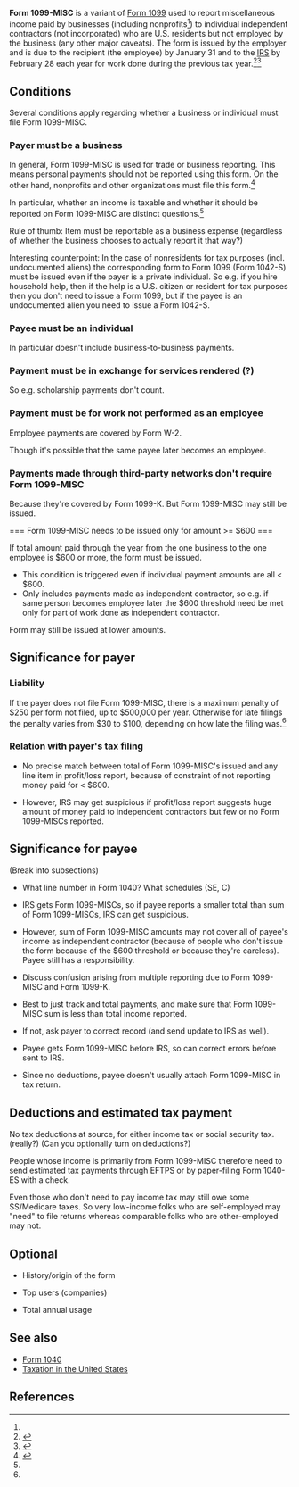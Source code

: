 '''Form 1099-MISC''' is a variant of [[Form 1099]] used to report miscellaneous income paid by businesses (including nonprofits<ref name="i1099msc" />{{rp|1}}) to individual independent contractors (not incorporated) who are U.S. residents but not employed by the business (any other major caveats). The form is issued by the employer and is due to the recipient (the employee) by January 31 and to the [[Internal Revenue Service|IRS]] by February 28 each year for work done during the previous tax year.<ref name="penalties">{{cite web |url=https://turbotax.intuit.com/tax-tools/tax-tips/Small-Business-Taxes/Penalties-for-Not-Filing-a-1099-Misc-IRS-Form/INF19313.html |title=Penalties for Not Filing a 1099-Misc IRS Form |accessdate=January 19, 2016 |date=2015}}</ref><ref>{{cite web|url = http://www.efile.com/how-to-file-1099-online-irs-form-1096/|title = What If I Have to Issue a 1099 Form?|publisher = efile.com|accessdate = January 16, 2016}}</ref>

== Conditions ==

Several conditions apply regarding whether a business or individual must file Form 1099-MISC.

=== Payer must be a business ===

In general, Form 1099-MISC is used for trade or business reporting. This means personal payments should not be reported using this form. On the other hand, nonprofits and other organizations must file this form.<ref name="i1099msc">{{cite web |url=https://www.irs.gov/pub/irs-pdf/i1099msc.pdf |title=2016 Instructions for Form 1099-MISC |accessdate=January 19, 2016 |publisher=Internal Revenue Service}}</ref>{{rp|1}}

In particular, whether an income is taxable and whether it should be reported on Form 1099-MISC are distinct questions.<ref name="i1099msc" />

Rule of thumb: Item must be reportable as a business expense (regardless of whether the business chooses to actually report it that way?)

Interesting counterpoint: In the case of nonresidents for tax purposes (incl. undocumented aliens) the corresponding form to Form 1099 (Form 1042-S) must be issued even if the payer is a private individual. So e.g. if you hire household help, then if the help is a U.S. citizen or resident for tax purposes then you don't need to issue a Form 1099, but if the payee is an undocumented alien you need to issue a Form 1042-S.

=== Payee must be an individual ===

In particular doesn't include business-to-business payments.

=== Payment must be in exchange for services rendered (?) ===

So e.g. scholarship payments don't count.

=== Payment must be for work not performed as an employee ===

Employee payments are covered by Form W-2.

Though it's possible that the same payee later becomes an employee.

=== Payments made through third-party networks don't require Form 1099-MISC ===

Because they're covered by Form 1099-K. But Form 1099-MISC may still be issued.

=== Form 1099-MISC needs to be issued only for amount &gt;= $600 ===

If total amount paid through the year from the one business to the one employee is $600 or more, the form must be issued.

* This condition is triggered even if individual payment amounts are all &lt; $600.
* Only includes payments made as independent contractor, so e.g. if same person becomes employee later the $600 threshold need be met only for part of work done as independent contractor.

Form may still be issued at lower amounts.

== Significance for payer ==

=== Liability ===

If the payer does not file Form 1099-MISC, there is a maximum penalty of $250 per form not filed, up to $500,000 per year. Otherwise for late filings the penalty varies from $30 to $100, depending on how late the filing was.<ref name="penalties" />

=== Relation with payer's tax filing ===

* No precise match between total of Form 1099-MISC's issued and any line item in profit/loss report, because of constraint of not reporting money paid for &lt; $600.

* However, IRS may get suspicious if profit/loss report suggests huge amount of money paid to independent contractors but few or no Form 1099-MISCs reported.

== Significance for payee ==

(Break into subsections)

* What line number in Form 1040? What schedules (SE, C)

* IRS gets Form 1099-MISCs, so if payee reports a smaller total than sum of Form 1099-MISCs, IRS can get suspicious.

* However, sum of Form 1099-MISC amounts may not cover all of payee's income as independent contractor (because of people who don't issue the form because of the $600 threshold or because they're careless). Payee still has a responsibility.

* Discuss confusion arising from multiple reporting due to Form 1099-MISC and Form 1099-K.

* Best to just track and total payments, and make sure that Form 1099-MISC sum is less than total income reported.

* If not, ask payer to correct record (and send update to IRS as well).

* Payee gets Form 1099-MISC before IRS, so can correct errors before sent to IRS.

* Since no deductions, payee doesn't usually attach Form 1099-MISC in tax return.

== Deductions and estimated tax payment ==

No tax deductions at source, for either income tax or social security tax. (really?) (Can you optionally turn on deductions?)

People whose income is primarily from Form 1099-MISC therefore need to send estimated tax payments through EFTPS or by paper-filing Form 1040-ES with a check.

Even those who don't need to pay income tax may still owe some SS/Medicare taxes. So very low-income folks who are self-employed may "need" to file returns whereas comparable folks who are other-employed may not.

== Optional ==

* History/origin of the form

* Top users (companies)

* Total annual usage 

==See also==
*[[Form 1040]]
*[[Taxation in the United States]]

==References==

{{reflist|30em}}
